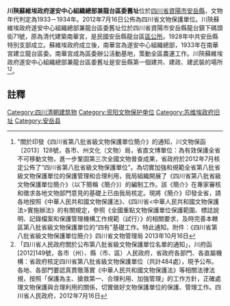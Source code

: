 {{msg:四川省文物保護單位
|名稱 = 川陝蘇維埃政府遂安中心組織總部兼龍台區委舊址
|編號 = 472
|圖片 = 
|級別 = S8
|分類 = 
|時代 = 1933－1934年
|地点 = [[四川省|四川省]][[資陽市|資陽市]][[安岳縣|安岳縣]]
|坐標 =
|登錄 = 2012年7月16日
}}
'''川陝蘇維埃政府遂安中心組織總部兼龍台區委舊址'''位於[[四川省|四川省]][[資陽市|資陽市]][[安岳縣|安岳縣]]，文物年代判定為1933－1934年。2012年7月16日公佈為四川省文物保護單位。川陝蘇維埃政府遂安中心組織總部兼龍台區委舊址位於四川省資陽市安岳縣龍台鎮下碼頭街71號，原為清代建築南華宮，是民國安岳縣龍台區[[區公所|區公所]]。1928年中共安岳縣特別支部成立。蘇維埃政府成立後，南華宮為遂安中心組織總部，1933年在南華宮建立龍台區委。南華宮成為區委辦公活動基地，策動全區農運工作。川陝蘇維埃政府遂安中心組織總部兼龍台區委舊址是安岳縣第一個建共、建政、建武裝的場所<ref>"關於印發《四川省第八批省級文物保護單位簡介》的通知，川文物保函〔2013〕128號，各市、州文化（文物）局，省直文博單位：為有效保護全省不可移動文物，進一步鞏固第三次全國文物普查成果，省政府於2012年7月核定公佈了“四川省第八批省級文物保護單位”。為切實加強和規範全省第八批省級文物保護單位的保護管理和合理利用，我局組織開展了《四川省第八批省級文物保護單位簡介》（以下簡稱《簡介》）的編制工作。該《簡介》在專家審核和徵求各地文物部門意見的基礎上已由我局核定。現將《簡介》印發全省，請各地按照《中華人民共和國文物保護法》、《四川省<中華人民共和國文物保護法>實施辦法》的有關規定，參照《全國重點文物保護單位保護範圍、標誌說明、記錄檔案和保護管理機構工作規範（試行）》的相關要求，及時完善本轄區第八批省級文物保護單位的“四有”基礎工作。特此通知。附件：《四川省第八批省級文物保護單位簡介》四川省文物管理局  2013年10月16日</ref><ref>「四川省人民政府關於公布第八批省級文物保護單位名單的通知」，川府函[2012]149號，各市（州）、縣（市、區）人民政府，省政府各部門、各直屬機構：省政府核定四川省第八批省級文物保護單位（共計484處），現予公布。各地、各部門要認真貫徹落實《中華人民共和國文物保護法》等相關法律法規，按照「保護為主、搶救第一、合理利用、加強管理」的工作方針，正確處理文物保護與合理利用的關係，切實做好文物保護單位的保護、管理工作。四川省人民政府，2012年7月16日</ref>。
==註釋==
{{reflist}}
[[Category:四川清朝建筑物|Category:四川清朝建筑物]]
[[Category:资阳文物保护单位|Category:资阳文物保护单位]]
[[Category:苏维埃政府旧址|Category:苏维埃政府旧址]]
[[Category:安岳县|Category:安岳县]]